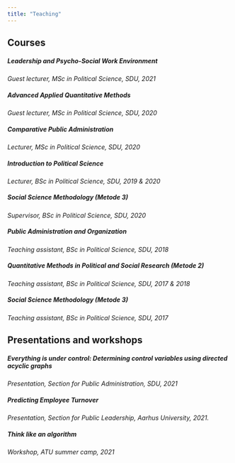 ---
title: "Teaching"
---

## Courses

##### Leadership and Psycho-Social Work Environment

*Guest lecturer, MSc in Political Science, SDU, 2021*

##### Advanced Applied Quantitative Methods

*Guest lecturer, MSc in Political Science, SDU, 2020*

##### Comparative Public Administration

*Lecturer, MSc in Political Science, SDU, 2020*

##### Introduction to Political Science

*Lecturer, BSc in Political Science, SDU, 2019 & 2020*

##### Social Science Methodology (Metode 3)

*Supervisor, BSc in Political Science, SDU, 2020*

##### Public Administration and Organization

*Teaching assistant, BSc in Political Science, SDU, 2018*

##### Quantitative Methods in Political and Social Research (Metode 2)

*Teaching assistant, BSc in Political Science, SDU, 2017 & 2018*

##### Social Science Methodology (Metode 3)

*Teaching assistant, BSc in Political Science, SDU, 2017*

## Presentations and workshops

##### Everything is under control: Determining control variables using directed acyclic graphs

*Presentation, Section for Public Administration, SDU, 2021*

##### Predicting Employee Turnover

*Presentation, Section for Public Leadership, Aarhus University, 2021.*

##### Think like an algorithm

*Workshop, ATU summer camp, 2021*
